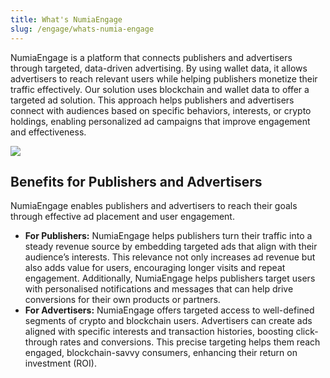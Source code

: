 ```yaml
---
title: What's NumiaEngage
slug: /engage/whats-numia-engage
---
```


NumiaEngage is a platform that connects publishers and advertisers through targeted, data-driven advertising. By using wallet data, it allows advertisers to reach relevant users while helping publishers monetize their traffic effectively.
Our solution uses blockchain and wallet data to offer a targeted ad solution. This approach helps publishers and advertisers connect with audiences based on specific behaviors, interests, or crypto holdings, enabling personalized ad campaigns that improve engagement and effectiveness.

<Image 
  src="/media/engage/overview-banner-light.png" 
  srcDark="/media/engage/overview-banner-dark.png" 
/>

## Benefits for Publishers and Advertisers
NumiaEngage enables publishers and advertisers to reach their goals through effective ad placement and user engagement.
- **For Publishers:** NumiaEngage helps publishers turn their traffic into a steady revenue source by embedding targeted ads that align with their audience’s interests. This relevance not only increases ad revenue but also adds value for users, encouraging longer visits and repeat engagement. Additionally, NumiaEngage helps publishers target users with personalised notifications and messages that can help drive conversions for their own products or partners. 
- **For Advertisers:** NumiaEngage offers targeted access to well-defined segments of crypto and blockchain users. Advertisers can create ads aligned with specific interests and transaction histories, boosting click-through rates and conversions. This precise targeting helps them reach engaged, blockchain-savvy consumers, enhancing their return on investment (ROI).
